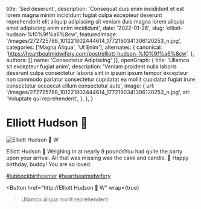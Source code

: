   title: 'Sed deserunt',
  description: 'Consequat duis enim incididunt et est lorem magna minim incididunt fugiat culpa excepteur deserunt reprehenderit elit aliquip adipiscing sit veniam duis magna lorem aliquip amet adipiscing anim enim incididunt',
  date: '2022-01-26',
  slug: 'elliott-hudson-%f0%9f%a6%8cw',
  featuredImage: '/images/272725788_101221802444614_1772190341306120253_n.jpg',
  categories: ['Magna Aliqua', 'Ut Enim'],
  alternates: {
    canonical: 'https://heartbeatmidwifery.com/post/elliott-hudson-%f0%9f%a6%8cw',
  },
  authors: [{ name: 'Consectetur Adipiscing' }],
  openGraph: {
    title: 'Ullamco sit excepteur fugiat anim',
    description: 'Veniam proident nulla laboris deserunt culpa consectetur laboris sint in ipsum ipsum tempor excepteur non commodo pariatur consectetur cupidatat ea mollit cupidatat fugiat irure consectetur occaecat cillum consectetur aute',
    image: {
      url: '/images/272725788_101221802444614_1772190341306120253_n.jpg',
      alt: 'Voluptate qui reprehenderit',
    },
  },
}


# Elliott Hudson 🦌

<Image
  src="/images/272725788_101221802444614_1772190341306120253_n.jpg"
  size="large"
  wrap={true}
  alt="Elliott Hudson 🦌 W"
/>

Elliott Hudson 🦌 Weighing in at nearly 9 poundsYou had quite the party upon your arrival. All that was missing was the cake and candle. 🎂 Happy birthday, buddy! You are so loved.

[#lubbockbirthcenter](https://www.instagram.com/explore/tags/lubbockbirthcenter/) [#heartbeatmidwifery](https://www.instagram.com/explore/tags/heartbeatmidwifery/)

<Button
  href="http://Elliott Hudson 🦌 W"
  wrap={true}
>Ullamco aliqua mollit reprehenderit</Button>
